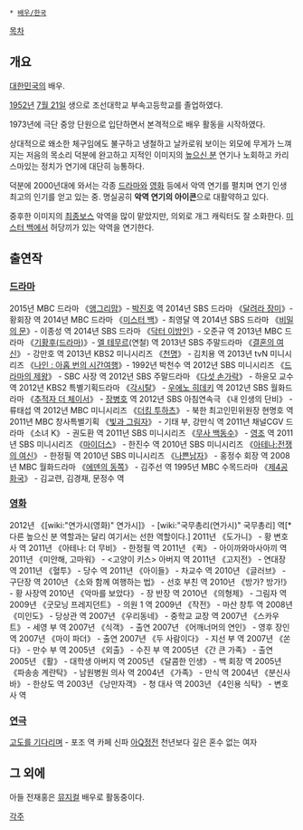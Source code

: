  * [[배우/한국]]  

[[목차]]
== 개요 ==
[[대한민국]]의 배우. 

[[1952]]년 [[7월 21일]] 생으로 조선대학교 부속고등학교를 졸업하였다.

1973년에 극단 중앙 단원으로 입단하면서 본격적으로 배우 활동을 시작하였다.

상대적으로 왜소한 체구임에도 불구하고 냉철하고 날카로워 보이는 외모에 무게가 느껴지는 저음의 목소리 덕분에 완고하고 지적인 이미지의 [[높으신 분]] 연기나 노회하고 카리스마있는 정치가 연기에 대단히 능통하다. 

덕분에 2000년대에 와서는 각종 [[드라마]]와 [[영화]] 등에서 악역 연기를 펼치며 연기 인생 최고의 인기를 얻고 있는 중. 명실공히 '''악역 연기의 아이콘'''으로 대활약하고 있다.

중후한 이미지의 [[최종보스]] 악역을 많이 맡았지만, 의외로 개그 캐릭터도 잘 소화한다. [[미스터 백]]에서 허당끼가 있는 악역을 연기한다.

== 출연작 ==
=== [[드라마]] ===
2015년 MBC 드라마 《[[앵그리맘]]》- [[박진호]] 역
2014년 SBS 드라마 《[[달려라 장미]]》- 황회장 역
2014년 MBC 드라마 《[[미스터 백]]》- 최영달 역
2014년 SBS 드라마 《[[비밀의 문]]》- 이종성 역
2014년 SBS 드라마 《[[닥터 이방인]]》- 오준규 역
2013년 MBC 드라마 《[[기황후(드라마)]]》- [[엘 테무르]](연철) 역
2013년 SBS 주말드라마 《[[결혼의 여신]]》 - 강만호 역
2013년 KBS2 미니시리즈 《[[천명]]》 - 김치용 역
2013년 tvN 미니시리즈 《[[나인 : 아홉 번의 시간여행]]》- 1992년 박천수 역
2012년 SBS 미니시리즈 《[[드라마의 제왕]]》 - SBC 사장 역
2012년 SBS 주말드라마 《[[다섯 손가락]]》 - 하윤모 교수 역
2012년 KBS2 특별기획드라마 《[[각시탈(드라마)|각시탈]]》 - [[우에노 히데키]] 역
2012년 SBS 월화드라마 《[[추적자 더 체이서]]》 - [[장병호]] 역
2012년 SBS 아침연속극 《내 인생의 단비》 - 류태섭 역
2012년 MBC 미니시리즈 《[[더킹 투하츠]]》 - 북한 최고인민위원장 현명호 역
2011년 MBC 창사특별기획 《[[빛과 그림자]]》 - 기태 부, 강만식 역
2011년 채널CGV 드라마 《소녀 K》 - 권도환 역
2011년 SBS 미니시리즈 《[[무사 백동수]]》 - [[영조]] 역
2011년 SBS 미니시리즈 《[[마이더스(드라마)|마이더스]]》 - 한진수 역
2010년 SBS 미니시리즈 《[[아테나:전쟁의 여신]]》 - 한정필 역
2010년 SBS 미니시리즈 《[[나쁜남자(드라마)|나쁜남자]]》 - 홍정수 회장 역
2008년 MBC 월화드라마 《[[에덴의 동쪽]]》 - 김주선 역
1995년 MBC 수목드라마 《[[제4공화국(드라마)|제4공화국]]》 - 김교련, 김경재, 문정수 역

=== [[영화]] ===
2012년 《[wiki:"연가시(영화)" 연가시]》 - [wiki:"국무총리(연가시)" 국무총리] 역[* 다른 높으신 분 역할과는 달리 여기서는 선한 역할이다.]
2011년 《도가니》 - 황 변호사 역
2011년 《아테나: 더 무비》 - 한정필 역
2011년 《퀵》 - 아이까와마사아끼 역
2011년 《미안해, 고마워》 - <고양이 키스> 아버지 역
2011년 《고지전》 - 연대장 역
2011년 《혈투》 - 당수 역
2011년 《아이들》 - 차교수 역
2010년 《글러브》 - 구단장 역
2010년 《소와 함께 여행하는 법》 - 선호 부친 역
2010년 《방가? 방가!》 - 황 사장역
2010년 《악마를 보았다》 - 장 반장 역
2010년 《의형제》 - 그림자 역
2009년 《굿모닝 프레지던트》 - 의원 1 역
2009년 《작전》 - 마산 창투 역
2008년 《미인도》 - 당상관 역
2007년 《우리동네》 - 중학교 교장 역
2007년 《스카우트》 - 세영 부 역
2007년 《식객》 - 출연
2007년 《어깨너머의 연인》 - 영후 장인 역
2007년 《마이 파더》 - 출연
2007년 《두 사람이다》 - 지선 부 역
2007년 《쏜다》 - 만수 부 역
2005년 《외출》 - 수진 부 역
2005년 《간 큰 가족》 - 출연
2005년 《활》 - 대학생 아버지 역
2005년 《달콤한 인생》 - 백 회장 역
2005년 《파송송 계란탁》 - 남원병원 의사 역
2004년 《가족》 - 만식 역
2004년 《분신사바》 - 한상도 역
2003년 《낭만자객》 - 청 대사 역
2003년 《4인용 식탁》 - 변호사 역

=== [[연극]] ===
[[고도를 기다리며]] - 포조 역
카페 신파
[[아Q정전]]
천년보다 깊은
혼수 없는 여자

== 그 외에 ==
아들 전재홍은 [[뮤지컬]] 배우로 활동중이다.




[[각주]]
